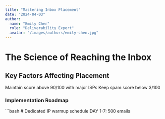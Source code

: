 ```yaml
---
title: "Mastering Inbox Placement"
date: "2024-04-03"
author: 
  name: "Emily Chen"
  role: "Deliverability Expert"
  avatar: "/images/authors/emily-chen.jpg"
---
```



# The Science of Reaching the Inbox

## Key Factors Affecting Placement

<CardGroup cols={2}>
  <Card title="Sender Reputation" icon="📈">
    Maintain score above 90/100 with major ISPs
  </Card>
  <Card title="Content Optimization" icon="✍️">
    Keep spam score below 3/100
  </Card>
</CardGroup>

### Implementation Roadmap

<Steps>
  <Step title="1. Infrastructure Setup">
    ```bash
    # Dedicated IP warmup schedule
    DAY 1-7: 500 emails